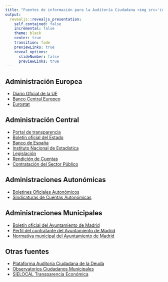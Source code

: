 ```yaml
---
title: "Fuentes de información para la Auditoría Ciudadana <img src='img/logos/madrid_audita_madrid.jpg' alt='Logo Madrid Audita Madrid' width='1000px'>"
output: 
  revealjs::revealjs_presentation:
    self_contained: false
    incremental: false
    theme: black
    center: true
    transition: fade
    previewLinks: true
    reveal_options:
      slideNumber: false
      previewLinks: true
---
```


## Administración Europea
- [Diario Oficial de la UE](http://eur-lex.europa.eu/oj/direct-access.html?locale=es)
- [Banco Central Europeo](https://www.ecb.europa.eu/ecb/html/index.es.html)
- [Eurostat](http://ec.europa.eu/eurostat)

## Administración Central
- [Portal de transparencia](http://transparencia.gob.es)
- [Boletín oficial del Estado](https://www.boe.es/diario_boe/)
- [Banco de España](http://www.bde.es/bde/es/)
- [Instituto Nacional de Estadística](http://www.ine.es)
- [Legislación](https://www.boe.es/legislacion/)
- [Rendición de Cuentas](http://www.rendiciondecuentas.es)
- [Contratación del Sector Público](https://contrataciondelestado.es)

## Administraciones Autonómicas
- [Boletines Oficiales Autonómicos](https://www.boe.es/legislacion/enlaces/boletines_autonomicos.php)
- [Sindicaturas de Cuentas Autonómicas](http://www.rendiciondecuentas.es/es/informaciongeneral/controlentidades/OrganosControlExterno.html)

## Administraciones Municipales
- [Boletín oficial del Ayuntamiento de Madrid](https://goo.gl/dDk0jG)
- [Perfil del contratante del Ayuntamiento de Madrid](https://goo.gl/vf4Oay)
- [Normativa municipal del Ayuntamiento de Madrid](https://goo.gl/Inx8tZ)

## Otras fuentes
- [Plataforma Auditoría Ciudadana de la Deuda](http://auditoriaciudadana.net/)
- [Observatorios Ciudadanos Municipales](http://ocmunicipal.net/observatorios/)
- [SIELOCAL Transparencia Económica](http://www.sielocal.com/)